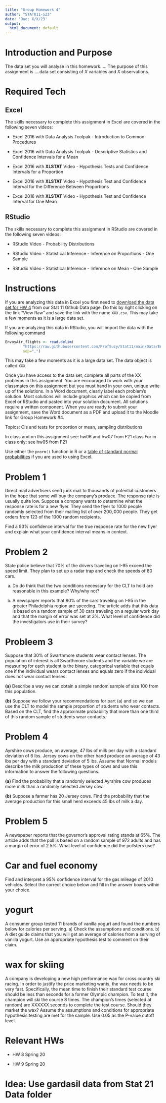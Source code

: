 ```yaml
---
title: "Group Homework 4"
author: "STAT011-S23"
date: 'Due: X/X/23'
output:
  html_document: default
---
```


# Introduction and Purpose 

The data set you will analyse in this homework..... The purpose of this assignment is ....data set consisting of $X$ variables and $X$ observations. 


# Required Tech 

## Excel 

The skills necessary to complete this assignment in Excel are covered in the following seven videos:

* Excel 2016 with Data Analysis Toolpak - Introduction to Common Procedures 

* Excel 2016 with Data Analysis Toolpak - Descriptive Statistics and Confidence Intervals for a Mean 

* Excel 2016 with **XLSTAT** Video - Hypothesis Tests and Confidence Intervals for a Proportion 

* Excel 2016 with **XLSTAT** Video - Hypothesis Test and Confidence Interval for the Difference Between Proportions

* Excel 2016 with **XLSTAT** Video - Hypothesis Test and Confidence Interval for One Mean


## RStudio

The skills necessary to complete this assignment in RStudio are covered in the following seven videos:

* RStudio Video - Probability Distributions

* RStudio Video - Statistical Inference - Inference on Proportions - One Sample  

* RStudio Video - Statistical Inference - Inference on Mean - One Sample


# Instructions

If you are analyzing this data in Excel you first need to [download the data set for HW 4](https://github.com/ProfSuzy/Stat11/blob/main/Data/EnvoyAir_flights.txt) from our Stat 11 Github Data page. Do this by right clicking on the link "View Raw" and save the link with the name `XXX.csv`. This may take a few moments as it is a large data set.

If you are analyzing this data in RStudio, you will import the data with the following command
```r
EnvoyAir_flights <- read.delim(
        "https://raw.githubusercontent.com/ProfSuzy/Stat11/main/Data/EnvoyAir_flights.txt",
        sep=",")
```
This may take a few moments as it is a large data set. The data object is called `XXX`. 

Once you have access to the data set, complete all parts of the XX problems in this assignment. You are encouraged to work with your classmates on this assignment but you must hand in your own, unique write up of the solutions. In a Word document, clearly label each problem's solution. Most solutions will include graphics which can be copied from Excel or RStudio and pasted into your solution document. All solutions require a written component. When you are ready to submit your assignment, save the Word document as a PDF and upload it to the Moodle link for Group Homework \#4.

Topics: CIs and tests for proportion or mean, sampling distributions 

In class and on this assignment see: hw06 and hw07 from F21 class 
For in class only: see hw05 from F21 



Use either the `pnorm()` function in R or a [table of standard normal probabilities]() if you are used to using Excel. 

# Problem 1 

Direct mail advertisers send junk mail to thousands of potential customers in the hope that some will buy the company's produce. The response rate is usually quite low. Suppose a company wants to determine what the response rate is for a new flyer. They send the flyer to $1000$ people randomly selected from their mailing list of over $200,000$ people. They get orders from $123$ of the $1000$ random recipients.


Find a $93\%$ confidence interval for the true response rate for the new flyer and explain what your confidence interval means in context. 




# Problem 2 

State police believe that $70\%$ of the drivers traveling on I-95 exceed the speed limit. They plan to set up a radar trap and check the speeds of $80$ cars. 

(a) Do do think that the two conditions necessary for the CLT to hold are reasonable in this example? Why/why not? 

(b) A newspaper reports that $80\%$ of the cars traveling on I-95 in the greater Philadelphia region are speeding. The article adds that this data is based on a random sample of $30$ cars traveling on a regular work day and that the margin of error was set at $3\%$. What level of confidence did the investigators use in their survey? 



# Probleem 3 

Suppose that $30\%$ of Swarthmore students wear contact lenses. The population of interest is all Swarthmore students and the variable we are measuring for each student is the binary, categorical variable that equals one if the individual wears contact lenses and equals zero if the individual does not wear contact lenses. 

**(a)** Describe a way we can obtain a simple random sample of size $100$ from this population. 

**(b)** Suppose we follow your recommendations for part (a) and so we can use the CLT to model the sample proportion of students who wear contacts. Based on the CLT, find the approximate probability that more than one third of this random sample of students wear contacts.




# Problem 4 

Ayrshire cows produce, on average, $47$ lbs of milk per day with a standard deviation of $6$ lbs. Jersey cows on the other hand produce an average of $43$ lbs per day with a standard deviation of $5$ lbs. Assume that Normal models describe the milk production of these types of cows and use this information to answer the following questions. 


**(a)** Find the probability that a randomly selected Ayrshire cow produces more milk than a randomly selected Jersey cow.


**(b)** Suppose a farmer has $20$ Jersey cows. Find the probability that the average production for this small herd exceeds $45$ lbs of milk a day. 




# Problem 5 

A newspaper reports that the governor's approval rating stands at $65\%$. The article adds that the poll is based on a random sample of $972$ adults and has a margin of error of $2.5\%$. What level of confidence did the pollsters use? 



# Car and fuel economy 

 Find and interpret a 95% confidence interval for the gas mileage of 2010 vehicles. Select the correct choice below and fill in the answer boxes within your choice.
 
# yogurt 

A consumer group tested 11 brands of vanilla yogurt and found the numbers below for calories per serving.
a) Check the assumptions and conditions.
b) A diet guide claims that you will get an average of  calories from a serving of vanilla yogurt. Use an appropriate hypothesis test to comment on their claim.


# wax for skiing 


A company is developing a new high performance wax for cross country ski racing. In order to justify the price marketing wants, the wax needs to be very fast. Specifically, the mean time to finish their standard test course should be less than  seconds for a former Olympic champion. To test it, the champion will ski the course 8 times. The champion's times (selected at random) are XXXXXX seconds to complete the test course. Should they market the wax? Assume the assumptions and conditions for appropriate hypothesis testing are met for the sample. Use 0.05 as the P-value cutoff level.


# Relevant HWs 

* HW 8 Spring 20

* HW 9 Spring 20 


# Idea: Use gardasil data from Stat 21 Data folder 
